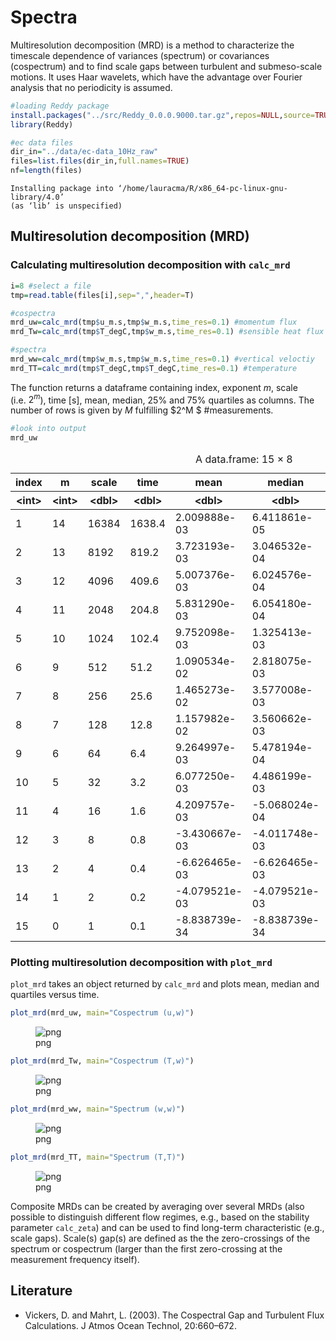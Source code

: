 # Spectra

Multiresolution decomposition (MRD) is a method to characterize the timescale dependence of variances (spectrum) or covariances (cospectrum) and to find scale gaps between turbulent and submeso-scale motions. It uses Haar wavelets, which have the advantage over Fourier analysis that no periodicity is assumed.


```R
#loading Reddy package
install.packages("../src/Reddy_0.0.0.9000.tar.gz",repos=NULL,source=TRUE)
library(Reddy)

#ec data files
dir_in="../data/ec-data_10Hz_raw"
files=list.files(dir_in,full.names=TRUE)
nf=length(files)
```

    Installing package into ‘/home/lauracma/R/x86_64-pc-linux-gnu-library/4.0’
    (as ‘lib’ is unspecified)
    


## Multiresolution decomposition (MRD)
### Calculating multiresolution decomposition with `calc_mrd`


```R
i=8 #select a file
tmp=read.table(files[i],sep=",",header=T)

#cospectra
mrd_uw=calc_mrd(tmp$u_m.s,tmp$w_m.s,time_res=0.1) #momentum flux
mrd_Tw=calc_mrd(tmp$T_degC,tmp$w_m.s,time_res=0.1) #sensible heat flux

#spectra
mrd_ww=calc_mrd(tmp$w_m.s,tmp$w_m.s,time_res=0.1) #vertical veloctiy
mrd_TT=calc_mrd(tmp$T_degC,tmp$T_degC,time_res=0.1) #temperature
```

The function returns a dataframe containing index, exponent $m$, scale (i.e. $2^{m}$), time [s], mean, median, 25% and 75% quartiles as columns. The number of rows is given by $M$ fulfilling $2^M \le $ #measurements.


```R
#look into output
mrd_uw
```


<table class="dataframe">
<caption>A data.frame: 15 × 8</caption>
<thead>
	<tr><th scope=col>index</th><th scope=col>m</th><th scope=col>scale</th><th scope=col>time</th><th scope=col>mean</th><th scope=col>median</th><th scope=col>q25</th><th scope=col>q75</th></tr>
	<tr><th scope=col>&lt;int&gt;</th><th scope=col>&lt;int&gt;</th><th scope=col>&lt;dbl&gt;</th><th scope=col>&lt;dbl&gt;</th><th scope=col>&lt;dbl&gt;</th><th scope=col>&lt;dbl&gt;</th><th scope=col>&lt;dbl&gt;</th><th scope=col>&lt;dbl&gt;</th></tr>
</thead>
<tbody>
	<tr><td> 1</td><td>14</td><td>16384</td><td>1638.4</td><td> 2.009888e-03</td><td> 6.411861e-05</td><td>-5.739598e-03</td><td> 7.411443e-03</td></tr>
	<tr><td> 2</td><td>13</td><td> 8192</td><td> 819.2</td><td> 3.723193e-03</td><td> 3.046532e-04</td><td>-7.508746e-03</td><td> 1.040180e-02</td></tr>
	<tr><td> 3</td><td>12</td><td> 4096</td><td> 409.6</td><td> 5.007376e-03</td><td> 6.024576e-04</td><td>-9.401348e-03</td><td> 1.487008e-02</td></tr>
	<tr><td> 4</td><td>11</td><td> 2048</td><td> 204.8</td><td> 5.831290e-03</td><td> 6.054180e-04</td><td>-9.164119e-03</td><td> 1.592909e-02</td></tr>
	<tr><td> 5</td><td>10</td><td> 1024</td><td> 102.4</td><td> 9.752098e-03</td><td> 1.325413e-03</td><td>-6.967310e-03</td><td> 1.938746e-02</td></tr>
	<tr><td> 6</td><td> 9</td><td>  512</td><td>  51.2</td><td> 1.090534e-02</td><td> 2.818075e-03</td><td>-4.432612e-03</td><td> 1.858083e-02</td></tr>
	<tr><td> 7</td><td> 8</td><td>  256</td><td>  25.6</td><td> 1.465273e-02</td><td> 3.577008e-03</td><td>-3.271827e-03</td><td> 2.213298e-02</td></tr>
	<tr><td> 8</td><td> 7</td><td>  128</td><td>  12.8</td><td> 1.157982e-02</td><td> 3.560662e-03</td><td>-6.819690e-03</td><td> 1.801111e-02</td></tr>
	<tr><td> 9</td><td> 6</td><td>   64</td><td>   6.4</td><td> 9.264997e-03</td><td> 5.478194e-04</td><td>-8.774036e-03</td><td> 9.014596e-03</td></tr>
	<tr><td>10</td><td> 5</td><td>   32</td><td>   3.2</td><td> 6.077250e-03</td><td> 4.486199e-03</td><td>-2.698569e-03</td><td> 9.425087e-03</td></tr>
	<tr><td>11</td><td> 4</td><td>   16</td><td>   1.6</td><td> 4.209757e-03</td><td>-5.068024e-04</td><td>-4.568223e-03</td><td> 7.532330e-03</td></tr>
	<tr><td>12</td><td> 3</td><td>    8</td><td>   0.8</td><td>-3.430667e-03</td><td>-4.011748e-03</td><td>-6.571402e-03</td><td>-8.710123e-04</td></tr>
	<tr><td>13</td><td> 2</td><td>    4</td><td>   0.4</td><td>-6.626465e-03</td><td>-6.626465e-03</td><td>-7.390707e-03</td><td>-5.862222e-03</td></tr>
	<tr><td>14</td><td> 1</td><td>    2</td><td>   0.2</td><td>-4.079521e-03</td><td>-4.079521e-03</td><td>-4.079521e-03</td><td>-4.079521e-03</td></tr>
	<tr><td>15</td><td> 0</td><td>    1</td><td>   0.1</td><td>-8.838739e-34</td><td>-8.838739e-34</td><td>-8.838739e-34</td><td>-8.838739e-34</td></tr>
</tbody>
</table>



### Plotting multiresolution decomposition with `plot_mrd`

`plot_mrd` takes an object returned by `calc_mrd` and plots mean, median and quartiles versus time.


```R
plot_mrd(mrd_uw, main="Cospectrum (u,w)")
```


    
![png](output_8_0.png)
    



```R
plot_mrd(mrd_Tw, main="Cospectrum (T,w)")
```


    
![png](output_9_0.png)
    



```R
plot_mrd(mrd_ww, main="Spectrum (w,w)")
```


    
![png](output_10_0.png)
    



```R
plot_mrd(mrd_TT, main="Spectrum (T,T)")
```


    
![png](output_11_0.png)
    


Composite MRDs can be created by averaging over several MRDs (also possible to distinguish different flow regimes, e.g., based on the stability parameter `calc_zeta`) and can be used to find long-term characteristic (e.g., scale gaps). Scale(s) gap(s) are defined as the the zero-crossings of the spectrum or cospectrum (larger than the first zero-crossing at the measurement frequency itself).

## Literature
- Vickers, D. and Mahrt, L. (2003). The Cospectral Gap and Turbulent Flux
Calculations. J Atmos Ocean Technol, 20:660–672.
